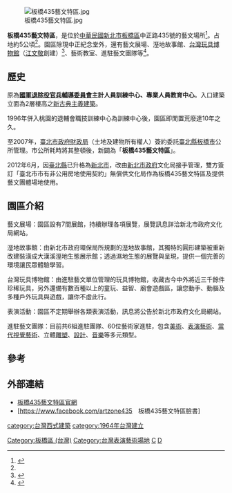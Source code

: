 {{coord|25.024149|121.452338|display=title}} 
[[File:板橋435藝文特區.jpg|thumb]]

'''板橋435藝文特區'''，是位於[[中華民國|中華民國]][[新北市|新北市]][[板橋區_(台灣)|板橋區]]中正路435號的藝文場所<ref name="板橋435藝文特區">{{Cite web|url=http://www.appledaily.com.tw/appledaily/article/property/20120211/34015482|title=板橋435藝文特區 花園為鄰 大樓站穩3字頭|language=zh-tw|publisher=《蘋果日報》|author=葉思含|date=2012-02-11|accessdate=2014-06-24|archive-date=2017-10-26|archive-url=https://web.archive.org/web/20171026163233/http://www.appledaily.com.tw/appledaily/article/property/20120211/34015482|dead-url=no}}</ref>。占地約5公頃<ref name="板橋435藝文特區"></ref>。園區除現中正紀念堂外，還有藝文展場、溼地故事館、[[台灣玩具博物館|台灣玩具博物館]]（[[江文敬|江文敬]]創建）<ref>{{Cite web|url=https://www.435.culture.ntpc.gov.tw/xmdoc/cont?xsmsid=0L160378307858503814&sid=0L160514804526975026|title=台灣玩具博物館|language=zh-tw|publisher=板橋435藝文特區|author=|date=|accessdate=2022-06-26|archive-date=|archive-url= |dead-url=no}}</ref>、藝術教室、進駐藝文團隊等<ref>{{Cite web|url=https://www.435.culture.ntpc.gov.tw/xmdoc/cont?xsmsid=0G256369733854474724 |title=園區介紹|language=zh-tw|publisher=板橋435藝文特區|author=|date=|accessdate=2022-06-26|archive-date=|archive-url= |dead-url=no}}</ref>。

==歷史==
原為'''[[中華民國國軍退除役官兵輔導委員會|國軍退除役官兵輔導委員會]]主計人員訓練中心、專業人員教育中心'''。入口建築立面為2層樓高之[[新古典主義建築|新古典主義建築]]。

1996年併入桃園的退輔會職技訓練中心為訓練中心後，園區即閒置荒廢達10年之久。

至2007年，[[臺北市政府財政局|臺北市政府財政局]]（土地及建物所有權人）簽約委託[[板橋區_(台灣)|臺北縣板橋市]]公所管理。市公所耗時將其整頓後，新闢為「'''板橋435藝文特區'''」。

2012年6月，因[[臺北縣|臺北縣]]已升格為[[新北市|新北市]]，改由[[新北市政府|新北市政府]]文化局接手管理，雙方簽訂「臺北市市有非公用房地使用契約」無償供文化局作為板橋435藝文特區及提供藝文團體場地使用。

==園區介紹==
藝文展場：園區設有7間展館，持續辦理各項展覽，展覽訊息詳洽新北市政府文化局網站。

溼地故事館：由新北市政府環保局所規劃的溼地故事館，其獨特的圓形建築被重新改建裝潢成大漢溪溼地生態展示館；透過濕地生態的展覽與呈現，提供一個完善的環境讓民眾體驗學習。

台灣玩具博物館：由進駐藝文單位管理的玩具博物館，收藏古今中外將近三千餘件珍稀玩具，另外還備有數百種以上的童玩、益智、廟會遊戲區，讓您動手、動腦及多種戶外玩具與遊戲，讓你不虛此行。 

表演活動：園區不定期舉辦各類表演活動，訊息將公告於新北市政府文化局網站。 

進駐藝文團隊：目前共6組進駐團隊、60位藝術家進駐，包含[[美術|美術]]、[[表演藝術|表演藝術]]、[[視覺藝術|當代視覺藝術]]、立體[[雕塑|雕塑]]、[[設計|設計]]、[[音樂|音樂]]等多元類型。

==參考==
{{reflist}}

==外部連結==
{{commons category|Banqiao 435 Art Zone}}
*[http://www.435.culture.ntpc.gov.tw/ 板橋435藝文特區官網] {{Wayback|url=http://www.435.culture.ntpc.gov.tw/ |date=20210124105556 }}
*[https://www.facebook.com/artzone435　板橋435藝文特區臉書] {{Wayback|url=https://www.facebook.com/artzone435 |date=20191231212301 }}

[[Category:板橋區_(台灣)|Category:板橋區 (台灣)]]
[[category:台灣西式建築|category:台灣西式建築]]
[[Category:台灣表演藝術場地|Category:台灣表演藝術場地]]
[[category:1964年台灣建立|category:1964年台灣建立]]
[[Category:新北市政府文化局|C]]
[[Category:中華民國國軍退除役官兵輔導委員會|D]]